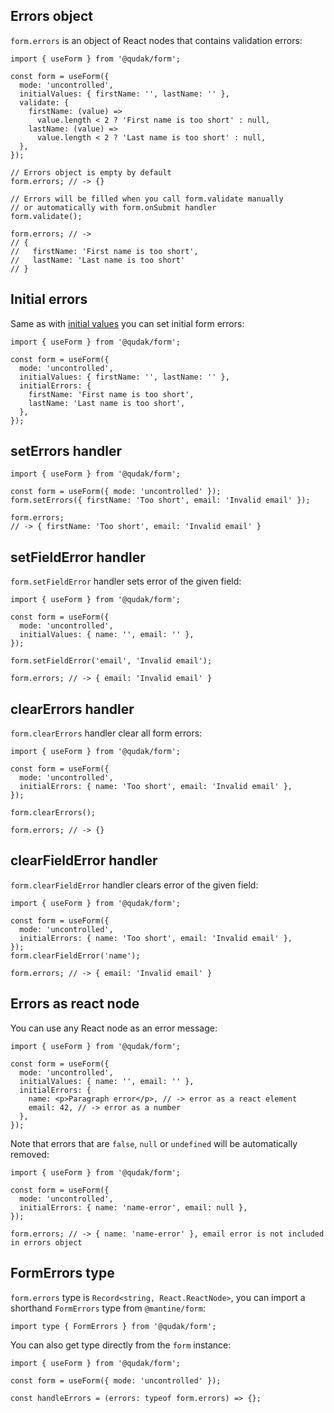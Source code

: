 

## Errors object

`form.errors` is an object of React nodes that contains validation errors:

```tsx
import { useForm } from '@qudak/form';

const form = useForm({
  mode: 'uncontrolled',
  initialValues: { firstName: '', lastName: '' },
  validate: {
    firstName: (value) =>
      value.length < 2 ? 'First name is too short' : null,
    lastName: (value) =>
      value.length < 2 ? 'Last name is too short' : null,
  },
});

// Errors object is empty by default
form.errors; // -> {}

// Errors will be filled when you call form.validate manually
// or automatically with form.onSubmit handler
form.validate();

form.errors; // ->
// {
//   firstName: 'First name is too short',
//   lastName: 'Last name is too short'
// }
```

## Initial errors

Same as with [initial values](/form/values/) you can set initial form errors:

```tsx
import { useForm } from '@qudak/form';

const form = useForm({
  mode: 'uncontrolled',
  initialValues: { firstName: '', lastName: '' },
  initialErrors: {
    firstName: 'First name is too short',
    lastName: 'Last name is too short',
  },
});
```

## setErrors handler

```tsx
import { useForm } from '@qudak/form';

const form = useForm({ mode: 'uncontrolled' });
form.setErrors({ firstName: 'Too short', email: 'Invalid email' });

form.errors;
// -> { firstName: 'Too short', email: 'Invalid email' }
```

## setFieldError handler

`form.setFieldError` handler sets error of the given field:

```tsx
import { useForm } from '@qudak/form';

const form = useForm({
  mode: 'uncontrolled',
  initialValues: { name: '', email: '' },
});

form.setFieldError('email', 'Invalid email');

form.errors; // -> { email: 'Invalid email' }
```

## clearErrors handler

`form.clearErrors` handler clear all form errors:

```tsx
import { useForm } from '@qudak/form';

const form = useForm({
  mode: 'uncontrolled',
  initialErrors: { name: 'Too short', email: 'Invalid email' },
});

form.clearErrors();

form.errors; // -> {}
```

## clearFieldError handler

`form.clearFieldError` handler clears error of the given field:

```tsx
import { useForm } from '@qudak/form';

const form = useForm({
  mode: 'uncontrolled',
  initialErrors: { name: 'Too short', email: 'Invalid email' },
});
form.clearFieldError('name');

form.errors; // -> { email: 'Invalid email' }
```

## Errors as react node

You can use any React node as an error message:

```tsx
import { useForm } from '@qudak/form';

const form = useForm({
  mode: 'uncontrolled',
  initialValues: { name: '', email: '' },
  initialErrors: {
    name: <p>Paragraph error</p>, // -> error as a react element
    email: 42, // -> error as a number
  },
});
```

Note that errors that are `false`, `null` or `undefined` will be automatically removed:

```tsx
import { useForm } from '@qudak/form';

const form = useForm({
  mode: 'uncontrolled',
  initialErrors: { name: 'name-error', email: null },
});

form.errors; // -> { name: 'name-error' }, email error is not included in errors object
```

## FormErrors type

`form.errors` type is `Record<string, React.ReactNode>`, you can import a shorthand `FormErrors` type from `@mantine/form`:

```tsx
import type { FormErrors } from '@qudak/form';
```

You can also get type directly from the `form` instance:

```tsx
import { useForm } from '@qudak/form';

const form = useForm({ mode: 'uncontrolled' });

const handleErrors = (errors: typeof form.errors) => {};
```

